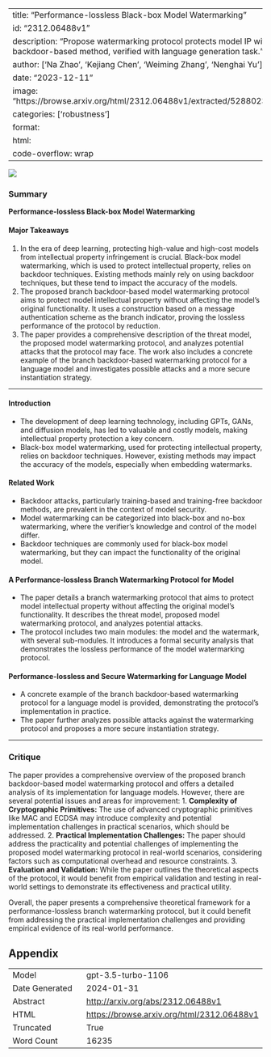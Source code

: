 
---
title: "Performance-lossless Black-box Model Watermarking"
id: "2312.06488v1"
description: "Propose watermarking protocol protects model IP with branch backdoor-based method, verified with language generation task."
author: ['Na Zhao', 'Kejiang Chen', 'Weiming Zhang', 'Nenghai Yu']
date: "2023-12-11"
image: "https://browse.arxiv.org/html/2312.06488v1/extracted/5288023/imgs/threat.png"
categories: ['robustness']
format:
  html:
    code-overflow: wrap
---

![](https://browse.arxiv.org/html/2312.06488v1/extracted/5288023/imgs/threat.png)

### Summary

**Performance-lossless Black-box Model Watermarking**

#### Major Takeaways
1. In the era of deep learning, protecting high-value and high-cost models from intellectual property infringement is crucial. Black-box model watermarking, which is used to protect intellectual property, relies on backdoor techniques. Existing methods mainly rely on using backdoor techniques, but these tend to impact the accuracy of the models.
2. The proposed branch backdoor-based model watermarking protocol aims to protect model intellectual property without affecting the model’s original functionality. It uses a construction based on a message authentication scheme as the branch indicator, proving the lossless performance of the protocol by reduction.
3. The paper provides a comprehensive description of the threat model, the proposed model watermarking protocol, and analyzes potential attacks that the protocol may face. The work also includes a concrete example of the branch backdoor-based watermarking protocol for a language model and investigates possible attacks and a more secure instantiation strategy.

---

#### Introduction
- The development of deep learning technology, including GPTs, GANs, and diffusion models, has led to valuable and costly models, making intellectual property protection a key concern.
- Black-box model watermarking, used for protecting intellectual property, relies on backdoor techniques. However, existing methods may impact the accuracy of the models, especially when embedding watermarks.

#### Related Work
- Backdoor attacks, particularly training-based and training-free backdoor methods, are prevalent in the context of model security.
- Model watermarking can be categorized into black-box and no-box watermarking, where the verifier’s knowledge and control of the model differ.
- Backdoor techniques are commonly used for black-box model watermarking, but they can impact the functionality of the original model.

#### A Performance-lossless Branch Watermarking Protocol for Model
- The paper details a branch watermarking protocol that aims to protect model intellectual property without affecting the original model's functionality. It describes the threat model, proposed model watermarking protocol, and analyzes potential attacks.
- The protocol includes two main modules: the model and the watermark, with several sub-modules. It introduces a formal security analysis that demonstrates the lossless performance of the model watermarking protocol.

#### Performance-lossless and Secure Watermarking for Language Model
- A concrete example of the branch backdoor-based watermarking protocol for a language model is provided, demonstrating the protocol's implementation in practice.
- The paper further analyzes possible attacks against the watermarking protocol and proposes a more secure instantiation strategy.

---

### Critique
The paper provides a comprehensive overview of the proposed branch backdoor-based model watermarking protocol and offers a detailed analysis of its implementation for language models. However, there are several potential issues and areas for improvement:
1. **Complexity of Cryptographic Primitives:** The use of advanced cryptographic primitives like MAC and ECDSA may introduce complexity and potential implementation challenges in practical scenarios, which should be addressed.
2. **Practical Implementation Challenges:** The paper should address the practicality and potential challenges of implementing the proposed model watermarking protocol in real-world scenarios, considering factors such as computational overhead and resource constraints.
3. **Evaluation and Validation:** While the paper outlines the theoretical aspects of the protocol, it would benefit from empirical validation and testing in real-world settings to demonstrate its effectiveness and practical utility.

Overall, the paper presents a comprehensive theoretical framework for a performance-lossless branch watermarking protocol, but it could benefit from addressing the practical implementation challenges and providing empirical evidence of its real-world performance.

## Appendix

|          |          |
|----------|----------|
| Model     | gpt-3.5-turbo-1106       |
| Date Generated     | 2024-01-31       |
| Abstract | [http://arxiv.org/abs/2312.06488v1](http://arxiv.org/abs/2312.06488v1)        |
| HTML     | [https://browse.arxiv.org/html/2312.06488v1](https://browse.arxiv.org/html/2312.06488v1)       |
| Truncated       | True       |
| Word Count       | 16235       |
